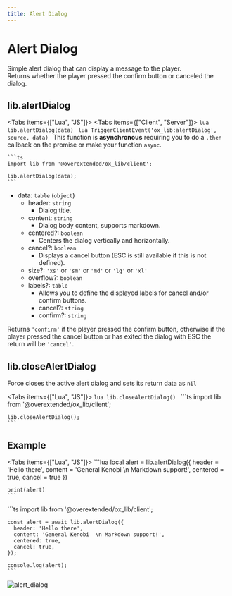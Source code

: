 ```yaml
---
title: Alert Dialog
---
```



# Alert Dialog

Simple alert dialog that can display a message to the player.  
Returns whether the player pressed the confirm button or canceled the dialog.

## lib.alertDialog

<Tabs items={["Lua", "JS"]}>
  <Tab>
    <Tabs items={["Client", "Server"]}>
      <Tab>
        ```lua
        lib.alertDialog(data)
        ```
      </Tab>
      <Tab>
        ```lua
        TriggerClientEvent('ox_lib:alertDialog', source, data)
        ```
      </Tab>
    </Tabs>
  </Tab>
  <Tab>
    <Callout>
      This function is **asynchronous** requiring you to do a `.then` callback on the promise or make your function `async`.
    </Callout>

    ```ts
    import lib from '@overextended/ox_lib/client';

    lib.alertDialog(data);
    ```
  </Tab>
</Tabs>

- data: `table` (`object`)
  - header: `string`
    - Dialog title.
  - content: `string`
    - Dialog body content, supports markdown.
  - centered?: `boolean`
    - Centers the dialog vertically and horizontally.
  - cancel?: `boolean`
    - Displays a cancel button (ESC is still available if this is not defined).
  - size?: `'xs'` or `'sm'` or `'md'` or `'lg'` or `'xl'`
  - overflow?: `boolean`
  - labels?: `table`
    - Allows you to define the displayed labels for cancel and/or confirm buttons.
    - cancel?: `string`
    - confirm?: `string`

Returns `'confirm'` if the player pressed the confirm button, otherwise if the player pressed the cancel button
or has exited the dialog with ESC the return will be `'cancel'`.

## lib.closeAlertDialog

Force closes the active alert dialog and sets its return data as `nil`

<Tabs items={["Lua", "JS"]}>
  <Tab>
    ```lua
    lib.closeAlertDialog()
    ```
  </Tab>
  <Tab>
    ```ts
    import lib from '@overextended/ox_lib/client';

    lib.closeAlertDialog();
    ```
  </Tab>
</Tabs>

## Example

<Tabs items={["Lua", "JS"]}>
  <Tab>
    ```lua
    local alert = lib.alertDialog({
        header = 'Hello there',
        content = 'General Kenobi  \n Markdown support!',
        centered = true,
        cancel = true
    })

    print(alert)
    ```
  </Tab>
  <Tab>
    ```ts
    import lib from '@overextended/ox_lib/client';

    const alert = await lib.alertDialog({
      header: 'Hello there',
      content: 'General Kenobi  \n Markdown support!',
      centered: true,
      cancel: true,
    });

    console.log(alert);
    ```
  </Tab>
</Tabs>

![alert_dialog](https://i.imgur.com/Xlx86aK.png)

